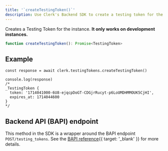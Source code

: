 ```yaml
---
title: '`createTestingToken()`'
description: Use Clerk's Backend SDK to create a testing token for the instance.
---
```


Creates a Testing Token for the instance. **It only works on development instances.**

```ts
function createTestingToken(): Promise<TestingToken>
```

## Example

```tsx
const response = await clerk.testingTokens.createTestingToken()

console.log(response)
/*
_TestingToken {
  token: '1714041000-6U8-ejqcpDoGT-CDGjrRucyt-p6LoUMDHMMOUK5CjHI',
  expires_at: 1714044600
}
*/
```

## Backend API (BAPI) endpoint

This method in the SDK is a wrapper around the BAPI endpoint `POST/testing_tokens`. See the [BAPI reference](/docs/reference/backend-api/tag/Testing-Tokens#operation/CreateTestingToken){{ target: '_blank' }} for more details.
